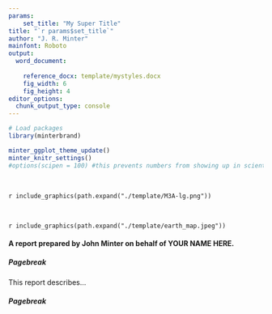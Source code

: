 ```yaml
---
params: 
    set_title: "My Super Title"
title: "`r params$set_title`"
author: "J. R. Minter"
mainfont: Roboto
output:
  word_document:
      
    reference_docx: template/mystyles.docx
    fig_width: 6
    fig_height: 4
editor_options: 
  chunk_output_type: console
---
```


```r
# Load packages 
library(minterbrand) 

minter_ggplot_theme_update()
minter_knitr_settings()
#options(scipen = 100) #this prevents numbers from showing up in scientific notation

```

<br>

`r include_graphics(path.expand("./template/M3A-lg.png"))`

<br>

`r include_graphics(path.expand("./template/earth_map.jpeg"))`


#### A report prepared by John Minter on behalf of **YOUR NAME HERE**.

##### Pagebreak

This report describes...


##### Pagebreak



